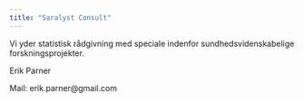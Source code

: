 ```yaml
---
title: "Saralyst Consult"
---
```


Vi yder statistisk rådgivning med speciale indenfor sundhedsvidenskabelige forskningsprojekter. 

Erik Parner

Mail: erik.parner@gmail.com
